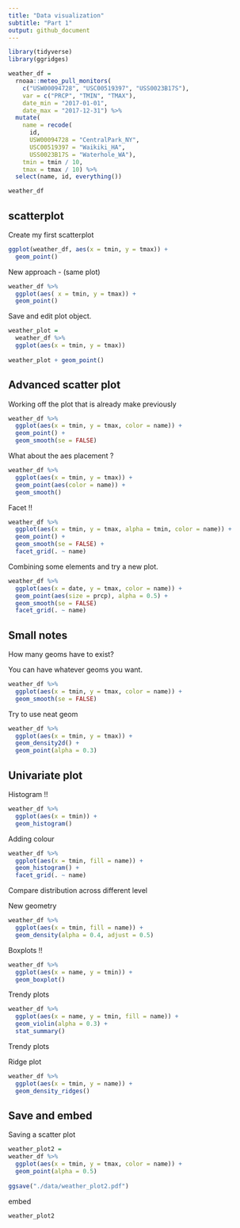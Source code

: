 ```yaml
---
title: "Data visualization"
subtitle: "Part 1"
output: github_document
---
```


```r
library(tidyverse)
library(ggridges)
```

```r
weather_df = 
  rnoaa::meteo_pull_monitors(
    c("USW00094728", "USC00519397", "USS0023B17S"),
    var = c("PRCP", "TMIN", "TMAX"), 
    date_min = "2017-01-01",
    date_max = "2017-12-31") %>%
  mutate(
    name = recode(
      id, 
      USW00094728 = "CentralPark_NY", 
      USC00519397 = "Waikiki_HA",
      USS0023B17S = "Waterhole_WA"),
    tmin = tmin / 10,
    tmax = tmax / 10) %>%
  select(name, id, everything())

weather_df 
```

## scatterplot 

Create my first scatterplot 

```r
ggplot(weather_df, aes(x = tmin, y = tmax)) +
  geom_point()
```

New approach - (same plot) 

```r
weather_df %>% 
  ggplot(aes( x = tmin, y = tmax)) +
  geom_point()
```

Save and edit plot object. 

```r
weather_plot = 
  weather_df %>% 
  ggplot(aes(x = tmin, y = tmax))
  
weather_plot + geom_point()
```

## Advanced scatter plot

Working off the plot that is already make previously 

```r
weather_df %>% 
  ggplot(aes(x = tmin, y = tmax, color = name)) +
  geom_point() + 
  geom_smooth(se = FALSE)
```

What about the aes placement ? 

```r
weather_df %>% 
  ggplot(aes(x = tmin, y = tmax)) +
  geom_point(aes(color = name)) + 
  geom_smooth()
```

Facet !!

```r
weather_df %>% 
  ggplot(aes(x = tmin, y = tmax, alpha = tmin, color = name)) +
  geom_point() + 
  geom_smooth(se = FALSE) +
  facet_grid(. ~ name)
```

Combining some elements and try a new plot. 

```r
weather_df %>% 
  ggplot(aes(x = date, y = tmax, color = name)) +
  geom_point(aes(size = prcp), alpha = 0.5) +
  geom_smooth(se = FALSE)
  facet_grid(. ~ name)
```

## Small notes 

How many geoms have to exist? 

You can have whatever geoms you want. 

```r
weather_df %>% 
  ggplot(aes(x = tmin, y = tmax, color = name)) +
  geom_smooth(se = FALSE)
```

Try to use neat geom 

```r
weather_df %>% 
  ggplot(aes(x = tmin, y = tmax)) +
  geom_density2d() +
  geom_point(alpha = 0.3)
```

## Univariate plot 

Histogram !! 

```r
weather_df %>% 
  ggplot(aes(x = tmin)) +
  geom_histogram()
```

Adding colour

```r
weather_df %>% 
  ggplot(aes(x = tmin, fill = name)) +
  geom_histogram() +
  facet_grid(. ~ name)
```

Compare distribution across different level 

New geometry 

```r
weather_df %>% 
  ggplot(aes(x = tmin, fill = name)) +
  geom_density(alpha = 0.4, adjust = 0.5)
```

Boxplots !!

```r
weather_df %>% 
  ggplot(aes(x = name, y = tmin)) +
  geom_boxplot()
```

Trendy plots 

```r
weather_df %>% 
  ggplot(aes(x = name, y = tmin, fill = name)) +
  geom_violin(alpha = 0.3) +
  stat_summary()
```

Trendy plots 

Ridge plot 

```r
weather_df %>% 
  ggplot(aes(x = tmin, y = name)) +
  geom_density_ridges()
```

## Save and embed

Saving a scatter plot 

```r
weather_plot2 = 
weather_df %>% 
  ggplot(aes(x = tmin, y = tmax, color = name)) +
  geom_point(alpha = 0.5)
  
ggsave("./data/weather_plot2.pdf")
```

embed 

```r
weather_plot2
```

